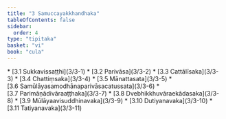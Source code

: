 ```yaml
---
title: "3 Samuccayakkhandhaka"
tableOfContents: false
sidebar:
  order: 4
type: "tipitaka"
basket: "vi"
book: "cula"
---
```



<DynamicBreadcrumb />



<TableOfContents book="cula" section="3">
* [3.1 Sukkavissaṭṭhi](3/3-1)
* [3.2 Parivāsa](3/3-2)
* [3.3 Cattālīsaka](3/3-3)
* [3.4 Chattiṃsaka](3/3-4)
* [3.5 Mānattasata](3/3-5)
* [3.6 Samūlāyasamodhānaparivāsacatussata](3/3-6)
* [3.7 Parimāṇādivāraaṭṭhaka](3/3-7)
* [3.8 Dvebhikkhuvāraekādasaka](3/3-8)
* [3.9 Mūlāyaavisuddhinavaka](3/3-9)
* [3.10 Dutiyanavaka](3/3-10)
* [3.11 Tatiyanavaka](3/3-11)
</TableOfContents>